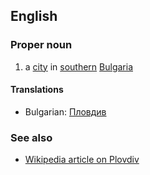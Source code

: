 ==English==

===Proper noun===

# a [[city]] in [[southern]] [[Bulgaria]]

====Translations====

*Bulgarian: [[Пловдив]]

===See also===

*[[en:Plovdiv|Wikipedia article on Plovdiv]]